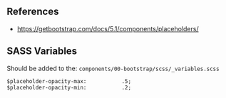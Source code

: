 ## References
* https://getbootstrap.com/docs/5.1/components/placeholders/

## SASS Variables

Should be added to the:
`components/00-bootstrap/scss/_variables.scss`

```
$placeholder-opacity-max:           .5;
$placeholder-opacity-min:           .2;
```
